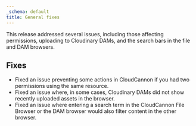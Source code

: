 ```yaml
---
_schema: default
title: General fixes
---
```

This release addressed several issues, including those affecting permissions, uploading to Cloudinary DAMs, and the search bars in the file and DAM browsers.

## Fixes

* Fixed an issue preventing some actions in CloudCannon if you had two permissions using the same resource.
* Fixed an issue where, in some cases, Cloudinary DAMs did not show recently uploaded assets in the browser.
* Fixed an issue where entering a search term in the CloudCannon File Browser or the DAM browser would also filter content in the other browser.